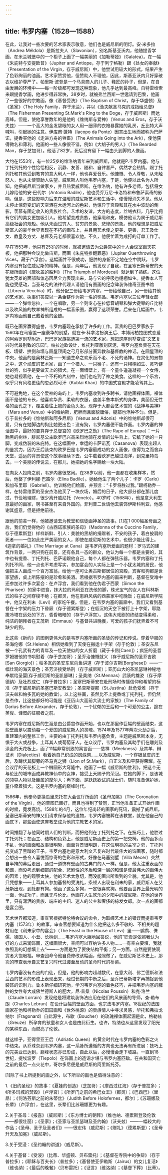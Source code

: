 ```yaml
---
---
---
```

title: 韦罗内塞（1528—1588）
---




在此，让我对一些次要的艺术家表示敬意，他们也是威尼斯的明灯。安·米多拉（Andrea Méldola）是斯拉夫人（Slavonian），别名斯基亚沃内，他随提香学画，在米兰城堡中的一个柜子上画了一幅美丽的《加勒蒂娅》（Galatea）。在一幅《朱庇特与安提欧普》（Jupiter and Antiope，存于列宁格勒）跟《处女的奉献》（Presentation of the Virgin，存于威尼斯）中，他尝试用较大的形式，结果产生了色彩绚丽的油画。艺术家赞赏他，但赞助人不理他，因此，斯基亚沃内只好穿破衣以维护尊严了。帕里斯·波登是一个马具商人的儿子、鞋匠的孙子，但是，在自由发展的环境中——每一阶级都可发现这种现象，他几乎达到最高峰。自特雷维索来跟提香学画，他进步得非常快，38岁时，就被弗兰西斯一世邀请到巴黎，他画了一些很好的宗教画，像《基督受洗》（The Baptism of Christ，存于华盛顿）及《圣家》（The Holy Family，存于米兰），并以《渔夫献圣马克的戒指给总督》（The Fisherman Presenting St.Mark's Ring to the Doge，存于威尼斯）而达高峰。但是，使他享誉数年的是他的《维纳斯与爱神》（Venus and Eros，存于沃夫兹）——一个高大的金发碧眼的女人用一细薄的衣袍暴露她的乳房，丘比特大声喊叫，引起她的注意。伊库甫·蓬特（Iacopo da Ponte）因其出生地而被称为巴萨诺，提香买他的《走进方舟的牲畜》（The Animals Going into the Ark），使他获得微名和薄利。他画的一些人像很不错，例如《大胡子的男人》（The Bearded Man，存于芝加哥）。他活了82岁，死后没有留下一幅由头到脚的人像画。

大约在1553年，有一位25岁的维洛纳青年来到威尼斯，他就是P.韦罗内塞。他与丁托列托的个性恰恰相反，沉静、友善、随和、自律甚严，偶然才会热情。跟丁托列托和其他受到教育的意大利人一样，他也喜爱音乐。他慷慨、令人尊敬，从未触怒人，也从未使赞助人失望。威尼斯人叫他韦罗内塞，于是，他便以此名为人所知。他把威尼斯当做家乡，并且热爱威尼斯。在维洛纳，他有许多老师，包括将女儿嫁给他的安·巴代尔（Antonio Badile），他也受乔万尼·卡洛特和布鲁萨索奇的影响，但是，这些影响力后来在温暖的威尼斯艺术和生活中，便慢慢消失不见。他从未停止惊奇变幻的天空洒在大运河上的色彩，他惊异于宫殿和其在水中波动的倒影，羡慕有固定收入的贵族社会。艺术的友谊，大方的态度，丝绒衣料，几乎比拥有它们的美女更加吸引人。他希望变成贵族，他穿缎和皮，模仿他认为属于威尼斯高级社会的规矩。他从未画过穷人、贫穷的景象、悲惨的景象。他的理想是把威尼斯富人的豪华世界表现在不朽的画布上，并且用艺术使之更美、更善，君王及仕女、教皇及方丈、总督及元老都很喜欢他。不久，他便忙着为成打的订单工作了。

早在1553年，他只有25岁的时候，就被邀请去为公爵宫中的十人会议室画天花板，他把那种会议比做宙斯，而画《朱庇特推翻罪恶》（Jupiter Ouerthrowing Vices，藏于卢浮宫）。这幅画并不很成功，肥肿的身躯不定地在空中跳跃，韦罗内塞没有捉住威尼斯的精神。但是，两年后，他发现了自我，在圣塞巴斯蒂安的天花板所画的《摩狄盖的胜利》（The Triumph of Mordecai）就达到了熟练。这位犹太英雄的面部和体态因尽全力表现出来，马与它的呼吸也栩栩如生。提香本人可能也受感动，当圣马克的法律代理人请他用有图画的纪念碑装饰维奇亚图书馆（Libreria Vecchia）时，他分配三份给韦罗内塞，一份给他自己，另一份给其他的艺术家。执事们答应以一条金链作为第一名的奖品。韦罗内塞以三位年轻女郎——一个弹维忽拉，一个在唱歌，另一个则专心在拉低音胡琴和弹大键琴的丘比特以及吹风笛的牧羊神所组成的一幅音乐图，赢得了这项荣誉。后来在几幅画中，韦罗内塞画他自己戴着他的金链。

既已在画界赢得盛誉，韦罗内塞现在承接了许多的工作。富贵的巴巴罗家族于1560年在马塞盖一座豪华的别墅，就在卡·科拿洛扮演王后、本博闹柏拉图式恋爱的阿索罗别墅附近，巴巴罗家族挑选第一流的艺术家，想把这座别墅变成“文艺复兴时代最别致的乐园”。帕拉迪欧设计，维托利亚雕刻灰泥，韦罗内塞负责在天花板、墙壁、拱侧和墙与圆屋顶间之弓月形部分画异教和基督教的神话。在圆屋顶的中央，他画的是奥林匹斯——知道生命之欢乐而不老、不死的诸神。在灵化的景物之中，这个顽皮的艺术家，画了一个猎人、一只猴子，还有一只栩栩如生、灵巧健壮的狗，似乎是要做天上的猎犬。在一面墙壁上，有一个童仆遥遥凝视一个女侍，她也凝视着他，在一个不朽的片刻中，他们也吃到了神之美食。这样的一个乐宫，似乎只有风格更佳的忽必烈可汗（Kublai Khan）的中国式宫殿才能凌驾其上。

不可避免地，在这个爱神的岛屿上，韦罗内塞收到许多聘书，请他画裸体画。裸体画不是他的专长，他喜欢华贵、柔软的衣服，遮盖半鲁本斯式的身体，美丽但无性格的面孔之下，覆盖着往上翘的金色头发。现存于大都会艺术馆的《战神与美神》（Mars and Venus）中的维纳斯，肥胖而且面貌庸俗，腿部也浮肿不匀。但是，存于普拉多的《维纳斯和阿多尼斯》（Venus and Adonis）中的维纳斯却很可爱，只有在她脚边的狗比她更出色：没有狗，韦罗内塞便不能作画。韦罗内塞的神话图中，最好的要算存于总督宫的《欧罗巴之劫》（The Rape of Europa）：一片黝黑的树林，腓尼基公主欧罗巴兴高采烈地骑在发情的公牛背上，它舐了她的一只脚，变成伪装的朱庇特。在这幅画中，幸运的卡萨诺瓦（Casanova）表现出超人的鉴赏力，因为王后装束的欧罗巴是韦罗内塞最成功的女人画像，值得为之而舍弃天堂，遥远的背景使这个故事继续下去，公牛载着欧罗巴越过海洋，到克里特岛去。一个美丽的传说云，在那儿，她把她的名字赐给一块大陆。

在向女人投降之前，韦罗内塞很悠闲。在38岁以前，他一直都在收集样本，然后，他娶了伊利娜·巴笛尔（Elina Badile）。她给他生了两个儿子：卡罗（Carlo）和加布里耶（Gabriell）。他训练他们绘画，并预言：“卡罗将胜过我。”跟柯勒乔一样，在特雷维索的圣安杰洛他买了一块农场，婚后的日子，他大部分都在那儿度过，节俭地理财，很少离开威尼托（Veneto）。40岁时（1568年），他是意大利生意最好的画家，聘书甚至有来自外国的。菲利普二世请他去装饰伊斯科利亚，他感谢其盛意，但是拒绝前往。

跟他的前辈一样，他被邀请去为教堂和信徒画神圣的故事。[1]在1 000幅圣母画之后，我们仍觉得他的《古西诺家族的圣母》（Madonna of the Cuccino Family，存于德累斯登）样样新鲜、引人：美貌的黑胡的捐赠者，不安的孩子，着白披肩的死者——一位如此庄严美丽的女人，即使在威尼斯的艺术中，也很少能比得上。《迦拿的婚礼》（The Marriage at Cana）是韦罗内塞所爱画的题材：罗马式的建筑作背景，一两只狗在前景，还有各具一态的群众，他认为每一个都是主要的，其中也有提香、丁托列托、巴萨诺跟他自己，每个人都在弹弦乐器。韦罗内塞和丁托列托不同，他一点也不考虑写实，参加宴会的人实际上是一个小犹太城的居民，他偏把主人画成一个百万富翁，给他一座可让奥古斯都居住的宫殿，宾客和狗都是世家望族，桌上所陈摆的是珍肴和美酒。若根据韦罗内塞的画来判断，基督在受难中还参加过许多次宴会：在卢浮宫，我们看到他在伪君子西蒙（Simon the Pharisee）的家中进食，抹大拉的玛利亚在洗他的脚，珠光宝气的女人在科林斯式的柱子之间穿梭不绝；在都灵，他在患麻风病的西蒙家中吃晚饭；在威尼斯学院中，他又在利未（Levi）的家吃午餐。但是，在韦罗内塞的画廊中，我们又看到基督在十字架的压力下昏厥（存于德累斯登）；在低沉的天空下被钉上十字架，耶路撒冷塔在远处的下方，昏昏暗暗的（存于卢浮宫）。这伟大戏剧的终结变得柔和，纯洁的朝拜者在艾茂斯（Emmaus）与基督共进晚餐，可爱的孩子们抚弄着不可缺少的狗。

比这些《新约》的图例更伟大的是韦罗内塞所画的圣徒的传记和传说。穿着华服的圣海伦娜（St.Helena）相信她看到了天使在搬运十字架（存于伦敦）；圣安东尼被一个孔武有力的青年及一位天使似的女人折磨（藏于卡昂[Caen]）；疯狂的圣哲罗姆被他的书哄慰着（存于芝加哥）；圣乔治慷慨就义（存于威尼斯的圣乔吉欧[San Giorgio]）；帕多瓦的圣安东尼向鱼讲道（存于波尔吉斯[Borghese]）——一幅壮观的海天景色；圣芳济接受烙刑（存于威尼斯）；亚历山大的圣凯瑟琳神秘地奉献给圣婴[存于威尼斯的圣凯瑟琳]；圣美纳（St.Mennas）武装的雄姿（存于摩德纳）及壮烈成仁（存于普拉多）；圣塞巴斯蒂安在赴刑场时传播信仰和希望的标准（存于威尼斯的圣塞巴斯安教堂）；圣查斯提那（St.Justina）赴危受难（存于沃夫兹和帕多瓦的她的教堂）。以上这些画，虽然比不上提香或丁托列托，但仍然是杰作，比这些都好的可能是《亚历山大面前大流士的家族》（The Family of Darius Before Alexander，存于伦敦），一个忧郁的王后和一个可爱的公主，跪在英俊、慷慨的征服者之前。

韦罗内塞在威尼斯的生涯是由公爵宫作画开始，也以在那里作巨幅的壁画结束，这些壁画足以震动每一个爱国的威尼斯人的灵魂。1574年及1577年两次火劫之后，重建室内的整修工作，主要的由丁托列托和韦罗内塞负责，主题是威尼斯本身，无惧于大火或战争，土耳其人或葡萄牙人。在众议厅，韦罗内塞及其助手们在雕刻及涂金的天花板上，画了11幅非常别致的寓言画——慈祥（Meekness）及其羊、辩证术（Dialectics）看着她自己织成的蜘蛛网……以及威尼斯，一个穿银鼠皮的王后，及蹲伏其脚旁的圣马克之狮（Lion of St.Mark），自正义及和平获得荣耀。在会议厅的天花板上一个椭圆形大穹隆中，他画了一幅《威尼斯的胜利》，把这个无与伦比的城市画成异教神仙中的女神，接受上天赐予的荣冠。在她的脚下，是该城的领导人物以及臣属的摩尔人；再下面，是跃跃欲试的战士们，随时准备保护她，童仆牵着猎犬。这是韦罗内塞的巅峰时代。

1586年，他奉命更换瓜里恩托在大会议厅所画的《圣母加冕》（The Coronation of the Virgin），他的草图已画好，而且也得到了赞同，正当他准备正式开始作画的时候，竟发高烧。1588年的4月，这位年纪尚轻的画家的死讯，震撼了威尼斯。圣塞巴斯蒂安的神父们请求保存他的遗物，韦罗内塞被葬在该教堂，就在他自己的画底下，那些画使这座教堂成为他的宗教艺术的家。

时间推翻了与他同时期人们的判断，而把他列在丁托列托之下。在技巧上，他胜过丁托列托；在画工、结构和色彩上，他是威尼斯画史上的第一把交椅。他的画多而不乱，他的画面和故事很明晰，画面背景很明朗，在这位明亮的主宰之旁，丁托列托变成了黑暗的王子。韦罗内塞也是意大利文艺复兴时代最伟大的饰画家，随时都会想出一些令人喜悦而惊奇的色彩和形式，好像在马塞别墅（Villa Mecer）突然自半掩的幕后走出，通过一道饰有壁画的古典门的人一样。但是，他太注重表面的和谐，而没考虑到细部的配合、悲剧性的矛盾和深一层的和谐是使最伟大的画伟大的因素；他的观察太快，他的艺术太急切，而没能画出所看到的全貌。尤其是，他只凭想象——土耳其人参加基督的受洗礼，条顿人出现在利未的家，威尼斯人在艾茂斯出现，到处都有狗。他画了这么多狗，一定很喜欢狗。他要画世界上最光明的一面，他成功了，而且无与伦比。他画在人生欢乐的夕阳中的威尼斯。在他的世界里，只有潇洒的贵族、端庄的主妇、迷人的公主和奢侈的棕发女郎。次一点的画都是宴会图。

艺术世界都知道，审查官根据特伦特会议的命令，为取缔艺术上的错误而提审韦罗内塞（1573年）的故事。审查官想要知道为什么他把这么多不敬的、不相关的题材用在《利未家中的宴会》（The Feast in the House of Levi）里——鹦鹉、侏儒、德国人、小丑、长柄剑……韦罗内塞大胆地回答说，他的“职责是依照我认为好的方式来润饰画，这幅画很大，空间可以容纳许多人物……一有空白要填，我就依照我的幻想填上去”——一方面是为了要使结构平衡；另一方面，自然是要使观赏者大饱眼福。审查团命令他自费修改该幅画，他照做了。在威尼斯艺术史上，那次的审查表示自文艺复兴时代过渡至反动的革命时代的桥梁。

韦罗内塞没有杰出的门徒，但是，他的影响力超越数代，在意大利、佛兰德斯和法兰西的艺术的形成上表现出来，经过长期的中断之后，至乔巴蒂斯塔才再捕捉到他装饰的识别力。鲁本斯仔细研究他，学习韦罗内塞的着色技巧，并把韦罗内塞的臃肿的女性夸大成佛兰德斯人的肥大，尼·普桑（Nicolas Poussin）和克·洛兰（Claude Lorrain）发现他是将建筑装饰法应用在他们的风景画的导师，查·勒布朗（Charles Lebrun）在设计巨幅的壁画方面，也宗法韦罗内塞。18世纪的法国画家在他和柯勒乔的田园画和《世外桃源》的贵族情人中寻求灵感，华托和弗拉戈纳尔（Fragonard）自此源生，布歇（Boucher）的玫瑰裸体画起源是此，格勒兹（Greuze）所孕育的孩童和女人也是由此衍生。也许，特纳也从这里发现了阳光的某种东西，而燃亮了伦敦。

就这样子，亚得里亚王后（Adriatic Queen）的黄金时代在韦罗内塞的色彩之火中结束。从乔珠奈到韦罗内塞，这一系脉所遵循的方向也无法再有所进展：技巧上的完美业已达到，巅峰状态亦已形成，自此以后，必慢慢会走下坡路。一直到18世纪，提埃波罗（Tiepolo）在饰画上的造诣才堪与韦罗内塞匹敌。在共和国灭亡之前的最后一点火花中，哥尔多尼便是威尼斯的阿里斯托芬。

[1]除了书上所提到的画之外，以下所举的画也是值得注意的：

1.《旧约圣经》的故事：《夏娃的创造》（芝加哥）；《摩西过红海》（存于普拉多）；《所多玛城的焚毁》（卢浮宫）；《所罗门之前的希巴女王》（都灵）；《巴西巴》（里昂）；《何洛芬斯之前的朱蒂丝》（Judith Before Holofernes，都尔）；《苏珊娜及长辈》（卢浮宫），在这里，长辈们比苏珊娜更为有趣。

2.关于圣母：《报喜》（威尼斯）；《东方博士的朝拜》（维也纳、德累斯登及伦敦——都很壮丽）；《圣家》；《圣家与圣凯瑟琳及圣约翰》（沃夫兹）——一幅较大的作品；《圣母、圣子及圣者们》——很宏伟（威尼斯）；《赠礼》（德累斯登）；《圣母升天及加冕》（威尼斯）。

3.关于受浸：《圣约翰的讲道》（威尼斯）。

4.关于基督：《受浸》（比蒂、华盛顿、贝布雷托）；《基督在寺院中的争辩》（存于普拉多）；《耶稣与百夫长》（普拉多）；《基督使亚伊勒斯（Jairus）的女儿复活》（维也纳）；《最后的晚餐》（贝布雷托）；《证言》（维洛纳）；《基督下葬》（比蒂）。